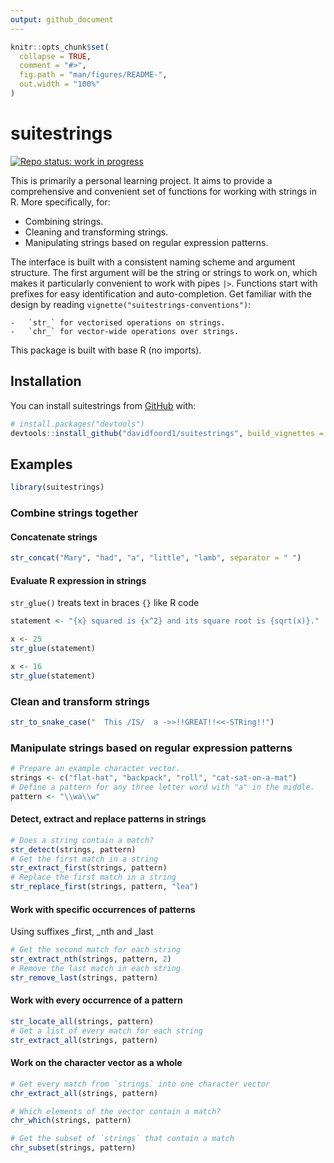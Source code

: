```yaml
---
output: github_document
---
```


<!-- README.md is generated from README.Rmd. Please edit that file -->

```r
knitr::opts_chunk$set(
  collapse = TRUE,
  comment = "#>",
  fig.path = "man/figures/README-",
  out.width = "100%"
)
```

# suitestrings

<!-- badges: start -->

[![Repo status: work in progress](https://www.repostatus.org/badges/latest/wip.svg)](https://www.repostatus.org/#wip)

<!-- badges: end -->

This is primarily a personal learning project. It aims to provide a comprehensive and convenient set of functions for working with strings in R. More specifically, for:

- Combining strings.
- Cleaning and transforming strings.
- Manipulating strings based on regular expression patterns.

The interface is built with a consistent naming scheme and argument structure. The first argument will be the string or strings to work on, which makes it particularly convenient to work with pipes `|>`. Functions start with prefixes for easy identification and auto-completion. Get familiar with the design by reading `vignette("suitestrings-conventions")`:

    -   `str_` for vectorised operations on strings.
    -   `chr_` for vector-wide operations over strings.

This package is built with base R (no imports).

## Installation

You can install suitestrings from [GitHub](https://github.com/) with:

``` r
# install.packages("devtools")
devtools::install_github("davidfoord1/suitestrings", build_vignettes = TRUE)
```

## Examples
```r
library(suitestrings)
```
### Combine strings together

#### Concatenate strings
```r
str_concat("Mary", "had", "a", "little", "lamb", separator = " ")
```

#### Evaluate R expression in strings

`str_glue()` treats text in braces `{}` like R code
```r
statement <- "{x} squared is {x^2} and its square root is {sqrt(x)}."

x <- 25
str_glue(statement)

x <- 16
str_glue(statement)
```

### Clean and transform strings

```r
str_to_snake_case("  This /IS/  a ->>!!GREAT!!<<-STRing!!")
```

### Manipulate strings based on regular expression patterns

```r
# Prepare an example character vector.
strings <- c("flat-hat", "backpack", "roll", "cat-sat-on-a-mat")
# Define a pattern for any three letter word with "a" in the middle.
pattern <- "\\wa\\w"
```

#### Detect, extract and replace patterns in strings

```r
# Does a string contain a match?
str_detect(strings, pattern)
# Get the first match in a string
str_extract_first(strings, pattern)
# Replace the first match in a string
str_replace_first(strings, pattern, "lea")
```

#### Work with specific occurrences of patterns

Using suffixes _first, _nth and _last

```r
# Get the second match for each string
str_extract_nth(strings, pattern, 2)
# Remove the last match in each string
str_remove_last(strings, pattern)
```

#### Work with every occurrence of a pattern
```r
str_locate_all(strings, pattern)
# Get a list of every match for each string
str_extract_all(strings, pattern)
```

#### Work on the character vector as a whole
```r
# Get every match from `strings` into one character vector
chr_extract_all(strings, pattern)

# Which elements of the vector contain a match?
chr_which(strings, pattern)

# Get the subset of `strings` that contain a match
chr_subset(strings, pattern)
```
